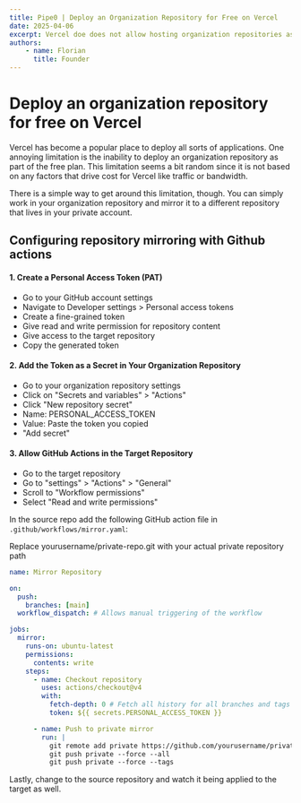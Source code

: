 ```yaml
---
title: Pipe0 | Deploy an Organization Repository for Free on Vercel
date: 2025-04-06
excerpt: Vercel doe does not allow hosting organization repositories as part of its free plan. Get around this limitation by mirroring to a private repository.
authors:
    - name: Florian
      title: Founder
---
```


# Deploy an organization repository for free on Vercel

Vercel has become a popular place to deploy all sorts of applications. One annoying limitation is the inability to deploy 
an organization repository as part of the free plan. This limitation seems a bit random since it is not based on any 
factors that drive cost for Vercel like traffic or bandwidth.

There is a simple way to get around this limitation, though. You can simply work in your organization repository and 
mirror it to a different repository that lives in your private account.

## Configuring repository mirroring with Github actions

#### 1. Create a Personal Access Token (PAT)

- Go to your GitHub account settings
- Navigate to Developer settings > Personal access tokens
- Create a fine-grained token
- Give read and write permission for repository content
- Give access to the target repository
- Copy the generated token


#### 2. Add the Token as a Secret in Your Organization Repository

- Go to your organization repository settings
- Click on "Secrets and variables" > "Actions"
- Click "New repository secret"
- Name: PERSONAL_ACCESS_TOKEN
- Value: Paste the token you copied
- "Add secret"

#### 3. Allow GitHub Actions in the Target Repository

- Go to the target repository
- Go to "settings" > "Actions" > "General"
- Scroll to "Workflow permissions"
- Select "Read and write permissions"


In the source repo add the following GitHub action file in `.github/workflows/mirror.yaml`:

Replace yourusername/private-repo.git with your actual private repository path

```yaml
name: Mirror Repository

on:
  push:
    branches: [main]
  workflow_dispatch: # Allows manual triggering of the workflow

jobs:
  mirror:
    runs-on: ubuntu-latest
    permissions:
      contents: write
    steps:
      - name: Checkout repository
        uses: actions/checkout@v4
        with:
          fetch-depth: 0 # Fetch all history for all branches and tags
          token: ${{ secrets.PERSONAL_ACCESS_TOKEN }}

      - name: Push to private mirror
        run: |
          git remote add private https://github.com/yourusername/private-repo.git
          git push private --force --all
          git push private --force --tags

```

Lastly, change to the source repository and watch it being applied to the target as well.